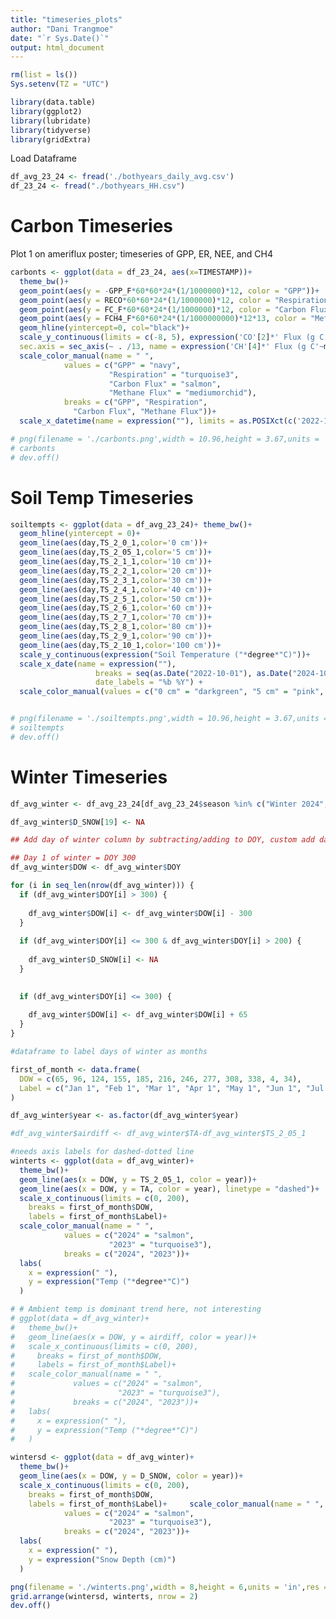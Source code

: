 ```yaml
---
title: "timeseries_plots"
author: "Dani Trangmoe"
date: "`r Sys.Date()`"
output: html_document
---
```


```r

rm(list = ls())
Sys.setenv(TZ = "UTC")

library(data.table)
library(ggplot2)
library(lubridate)
library(tidyverse)
library(gridExtra) 

```

Load Dataframe
```r

df_avg_23_24 <- fread('./bothyears_daily_avg.csv')
df_23_24 <- fread("./bothyears_HH.csv")

```

# Carbon Timeseries

Plot 1 on ameriflux poster; timeseries of GPP, ER, NEE, and CH4

```r

carbonts <- ggplot(data = df_23_24, aes(x=TIMESTAMP))+
  theme_bw()+
  geom_point(aes(y = -GPP_F*60*60*24*(1/1000000)*12, color = "GPP"))+
  geom_point(aes(y = RECO*60*60*24*(1/1000000)*12, color = "Respiration")) +
  geom_point(aes(y = FC_F*60*60*24*(1/1000000)*12, color = "Carbon Flux"))+
  geom_point(aes(y = FCH4_F*60*60*24*(1/1000000000)*12*13, color = "Methane Flux"))+
  geom_hline(yintercept=0, col="black")+
  scale_y_continuous(limits = c(-8, 5), expression('CO'[2]*' Flux (g C'~m^-2~d^-1*')'),
  sec.axis = sec_axis(~ . /13, name = expression('CH'[4]*' Flux (g C'~m^-2~d^-1*')')))+
  scale_color_manual(name = " ",
            values = c("GPP" = "navy", 
                      "Respiration" = "turquoise3", 
                      "Carbon Flux" = "salmon", 
                      "Methane Flux" = "mediumorchid"),
            breaks = c("GPP", "Respiration", 
              "Carbon Flux", "Methane Flux"))+
  scale_x_datetime(name = expression(""), limits = as.POSIXct(c('2022-10-16', '2024-10-19')))

# png(filename = './carbonts.png',width = 10.96,height = 3.67,units = 'in',res = 2000)
# carbonts
# dev.off()

```


# Soil Temp Timeseries 

```r

soiltempts <- ggplot(data = df_avg_23_24)+ theme_bw()+
  geom_hline(yintercept = 0)+
  geom_line(aes(day,TS_2_0_1,color='0 cm'))+
  geom_line(aes(day,TS_2_05_1,color='5 cm'))+
  geom_line(aes(day,TS_2_1_1,color='10 cm'))+
  geom_line(aes(day,TS_2_2_1,color='20 cm'))+  
  geom_line(aes(day,TS_2_3_1,color='30 cm'))+
  geom_line(aes(day,TS_2_4_1,color='40 cm'))+
  geom_line(aes(day,TS_2_5_1,color='50 cm'))+
  geom_line(aes(day,TS_2_6_1,color='60 cm'))+
  geom_line(aes(day,TS_2_7_1,color='70 cm'))+
  geom_line(aes(day,TS_2_8_1,color='80 cm'))+
  geom_line(aes(day,TS_2_9_1,color='90 cm'))+
  geom_line(aes(day,TS_2_10_1,color='100 cm'))+
  scale_y_continuous(expression("Soil Temperature ("*degree*"C)"))+
  scale_x_date(name = expression(""), 
                   breaks = seq(as.Date("2022-10-01"), as.Date("2024-10-01"), by = "3 months"),
                   date_labels = "%b %Y") +
  scale_color_manual(values = c("0 cm" = "darkgreen", "5 cm" = "pink", "10 cm" = "blue", "20 cm" = "orange", "30 cm" = "hotpink", "40 cm" = "tan", "50 cm" = "brown", "60 cm" = "purple", "70 cm" = "cyan", "80 cm" = "magenta", "90 cm" = "yellow", "100 cm" = "gray"),breaks = c("0 cm", "5 cm", "10 cm", "20 cm", "30 cm", "40 cm", "50 cm", "60 cm", "70 cm", "80 cm", "90 cm", "100 cm"), guide = guide_legend(title = NULL))


# png(filename = './soiltempts.png',width = 10.96,height = 3.67,units = 'in',res = 2000)
# soiltempts
# dev.off()
```

# Winter Timeseries
```r

df_avg_winter <- df_avg_23_24[df_avg_23_24$season %in% c("Winter 2024", "Winter 2023"), ]

df_avg_winter$D_SNOW[19] <- NA

## Add day of winter column by subtracting/adding to DOY, custom add dates (Jan 1, Feb 1)

## Day 1 of winter = DOY 300
df_avg_winter$DOW <- df_avg_winter$DOY

for (i in seq_len(nrow(df_avg_winter))) {
  if (df_avg_winter$DOY[i] > 300) {
    
    df_avg_winter$DOW[i] <- df_avg_winter$DOW[i] - 300
  }
  
  if (df_avg_winter$DOY[i] <= 300 & df_avg_winter$DOY[i] > 200) {
    
    df_avg_winter$D_SNOW[i] <- NA
  }

  
  if (df_avg_winter$DOY[i] <= 300) {
    
    df_avg_winter$DOW[i] <- df_avg_winter$DOW[i] + 65
  }
}

#dataframe to label days of winter as months

first_of_month <- data.frame(
  DOW = c(65, 96, 124, 155, 185, 216, 246, 277, 308, 338, 4, 34),
  Label = c("Jan 1", "Feb 1", "Mar 1", "Apr 1", "May 1", "Jun 1", "Jul 1", "Aug 1", "Sep 1", "Oct 1", "Nov 1", "Dec 1")
)

df_avg_winter$year <- as.factor(df_avg_winter$year)

#df_avg_winter$airdiff <- df_avg_winter$TA-df_avg_winter$TS_2_05_1

#needs axis labels for dashed-dotted line
winterts <- ggplot(data = df_avg_winter)+
  theme_bw()+
  geom_line(aes(x = DOW, y = TS_2_05_1, color = year))+
  geom_line(aes(x = DOW, y = TA, color = year), linetype = "dashed")+
  scale_x_continuous(limits = c(0, 200),
    breaks = first_of_month$DOW,
    labels = first_of_month$Label)+ 
  scale_color_manual(name = " ",
            values = c("2024" = "salmon",
                      "2023" = "turquoise3"),
            breaks = c("2024", "2023"))+
  labs(
    x = expression(" "),
    y = expression("Temp ("*degree*"C)")
  )

# # Ambient temp is dominant trend here, not interesting
# ggplot(data = df_avg_winter)+
#   theme_bw()+
#   geom_line(aes(x = DOW, y = airdiff, color = year))+
#   scale_x_continuous(limits = c(0, 200),
#     breaks = first_of_month$DOW,
#     labels = first_of_month$Label)+ 
#   scale_color_manual(name = " ",
#             values = c("2024" = "salmon",
#                       "2023" = "turquoise3"),
#             breaks = c("2024", "2023"))+
#   labs(
#     x = expression(" "),
#     y = expression("Temp ("*degree*"C)")
#   )

wintersd <- ggplot(data = df_avg_winter)+
  theme_bw()+
  geom_line(aes(x = DOW, y = D_SNOW, color = year))+
  scale_x_continuous(limits = c(0, 200),
    breaks = first_of_month$DOW,
    labels = first_of_month$Label)+     scale_color_manual(name = " ",
            values = c("2024" = "salmon", 
                      "2023" = "turquoise3"),
            breaks = c("2024", "2023"))+ 
  labs(
    x = expression(" "),
    y = expression("Snow Depth (cm)")
  )

png(filename = './winterts.png',width = 8,height = 6,units = 'in',res = 2000)
grid.arrange(wintersd, winterts, nrow = 2)
dev.off()


```

